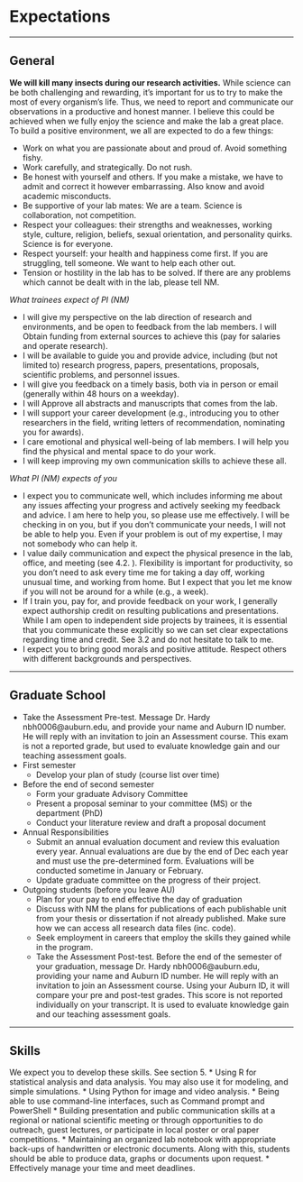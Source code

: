 # Expectations

----------

## General
**We will kill many insects during our research activities.** While science can be both challenging and rewarding, it's important for us to try to make the most of every organism's life. Thus, we need to report and communicate our observations in a productive and honest manner. I believe this could be achieved when we fully enjoy the science and make the lab a great place. To build a positive environment, we all are expected to do a few things:

* Work on what you are passionate about and proud of. Avoid something fishy.
* Work carefully, and strategically. Do not rush.
* Be honest with yourself and others. If you make a mistake, we have to admit and correct it however embarrassing. Also know and avoid academic misconducts.
* Be supportive of your lab mates: We are a team. Science is collaboration, not competition. 
* Respect your colleagues: their strengths and weaknesses, working style, culture, religion, beliefs, sexual orientation, and personality quirks. Science is for everyone.
* Respect yourself: your health and happiness come first. If you are struggling, tell someone. We want to help each other out.
* Tension or hostility in the lab has to be solved. If there are any problems which cannot be dealt with in the lab, please tell NM.

_What trainees expect of PI (NM)_ 

* I will give my perspective on the lab direction of research and environments, and be open to feedback from the lab members. I will Obtain funding from external sources to achieve this (pay for salaries and operate research). 
* I will be available to guide you and provide advice, including (but not limited to) research progress, papers, presentations, proposals, scientific problems, and personnel issues.
* I will give you feedback on a timely basis, both via in person or email (generally within 48 hours on a weekday). 
* I will Approve all abstracts and manuscripts that comes from the lab.
* I will support your career development (e.g., introducing you to other researchers in the field, writing letters of recommendation, nominating you for awards).
* I care emotional and physical well-being of lab members. I will help you find the physical and mental space to do your work.
* I will keep improving my own communication skills to achieve these all.

_What PI (NM) expects of you_

* I expect you to communicate well, which includes informing me about any issues affecting your progress and actively seeking my feedback and advice. I am here to help you, so please use me effectively. I will be checking in on you, but if you don't communicate your needs, I will not be able to help you. Even if your problem is out of my expertise, I may not somebody who can help it.
* I value daily communication and expect the physical presence in the lab, office, and meeting (see 4.2. ). Flexibility is important for productivity, so you don't need to ask every time me for taking a day off, working unusual time, and working from home. But I expect that you let me know if you will not be around for a while (e.g., a week). 
* If I train you, pay for, and provide feedback on your work, I generally expect authorship credit on resulting publications and presentations. While I am open to independent side projects by trainees, it is essential that you communicate these explicitly so we can set clear expectations regarding time and credit. See 3.2 and do not hesitate to talk to me.
* I expect you to bring good morals and positive attitude. Respect others with different backgrounds and perspectives.

----------

## Graduate School

* Take the Assessment Pre-test. Message Dr. Hardy nbh0006@auburn.edu, and provide your name and Auburn ID number. He will reply with an invitation to join an Assessment course. This exam is not a reported grade, but used to evaluate knowledge gain and our teaching assessment goals.
* First semester
  + Develop your plan of study (course list over time)
* Before the end of second semester
  + Form your graduate Advisory Committee 
  + Present a proposal seminar to your committee (MS) or the department (PhD)
  + Conduct your literature review and draft a proposal document
* Annual Responsibilities
  + Submit an annual evaluation document and review this evaluation every year. Annual evaluations are due by the end of Dec each year and must use the pre-determined form. Evaluations will be conducted sometime in January or February.
  + Update graduate committee on the progress of their project.
* Outgoing students (before you leave AU)
  + Plan for your pay to end effective the day of graduation
  + Discuss with NM the plans for publications of each publishable unit from your thesis or dissertation if not already published. Make sure how we can access all research data files (inc. code).
  + Seek employment in careers that employ the skills they gained while in the program.
  + Take the Assessment Post-test. Before the end of the semester of your graduation, message Dr. Hardy nbh0006@auburn.edu, providing your name and Auburn ID number. He will reply with an invitation to join an Assessment course. Using your Auburn ID, it will compare your pre and post-test grades. This score is not reported individually on your transcript. It is used to evaluate knowledge gain and our teaching assessment goals.

----------

## Skills
We expect you to develop these skills. See section 5.
* Using R for statistical analysis and data analysis. You may also use it for modeling, and simple simulations.
* Using Python for image and video analysis.
* Being able to use command-line interfaces, such as Command prompt and PowerShell
* Building presentation and public communication skills at a regional or national scientific meeting or through opportunities to do outreach, guest lectures, or participate in local poster or oral paper competitions.
* Maintaining an organized lab notebook with appropriate back-ups of handwritten or electronic documents. Along with this, students should be able to produce data, graphs or documents upon request.
* Effectively manage your time and meet deadlines.





